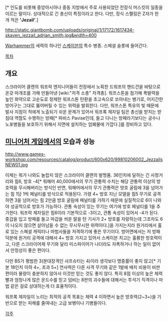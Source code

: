 {{{+1 '''Warplock Jezzail''' }}}[* 인도를 비롯해 중앙아시아나 중동 지방에서 주로 사용되었던 전장식 머스킷의 일종을 이르는 말이다. 상대적으로 긴 총신이 특징이라고 한다. 다만, 정식 스펠링은 Z자가 한 개 적은 ''' 'Jezail' '''.]

http://static.giantbomb.com/uploads/original/1/17172/1617434-skaven_jezzail_adrian_smith.jpg&width=400

[[Warhammer]]의 세력의 하나인 [[스케이븐]]의 특수 병종. 스페셜 슬롯에 들어간다.

[[목차]]

== 개요 ==
스크라이어 클랜의 워프락 엔지니어들이 전장에서 노획한 드워프의 핸드건을 바탕으로 온갖 마개조를 가해 만들어낸 [wiki:"저격 소총" 저격총]. 워프스톤을 첨가해 폭발력을 높인 화약으로 고순도로 정제한 워프스톤 탄환을 초고속으로 쏘아내는 병기로, 어지간한 방어구는 그대로 뚫어버릴 수 있는 위력을 발휘한다. 다만, 워프스톤 특유의 빛 때문에 발사 지점이 적에게 노출되기 쉬운 문제가 있어서 워프록 제자일 팀은 총신을 받치는 받침대 역할도 수행하는 방패[* 파비스 Pavise인데, 들고 다니는 방패라기보다는 궁수나 노포병들을 보호하기 위해서 지면에 설치하는 엄폐물에 가깝다.]를 장비하고 있다.

== [[미니어처 게임]]에서의 모습과 성능 ==
http://www.games-workshop.com/resources/catalog/product/600x620/99810206002_JezzailsNEW01.jpg

이제는 뭐가 나와도 놀랍지 않은 스크라이어 클랜의 발명품. 
36인치에 달하는 긴 사정거리와 힘6, 방호 -4[* 워해머 40,000에서의 무기 관통력 수치는 해당 관통력 이상의 방호력을 무시해버리는 방식인 반면, 워해머에서의 무기 관통력은 방호 굴림에 3을 넘어가는 힘 1당 1씩 페널티를 방식으로 적용된다. 가령 4+ 방호 지닌 모델을 힘5 무기로 공격하면 3을 넘어서는 힘 2만큼 방호 굴림에 페널티를 가하기 때문에 실질적으로 6이 나와야 성공적으로 방호가 가능하다. 관통 속성이 있는 무기는 여기에 방호 페널티를 1을 추가한다. 워프락 제자일은 힘6이라 기본적으로 -3이고, 관통 속성이 있어서 -4가 된다. 중갑을 입고 방패를 들고 마갑을 씌운 말을 탄 기사가 2+ 방호를 자랑하는데 그조차도 6이 나오지 않으면 살아남을 수 없는 무시무시한 위력이다.]을 가지는지라 원거리에서 홀로 있는 스페셜 캐릭터나 마법사들을 저격하기에 좋은 무기이다. 
방어면에서는 저 방패 덕분에 원거리 공격에 대해서 4+ 방호 가지고 있어서 스케이븐 치고는 훌륭한 방호력이고, 다른 스크라이어제 무기와 달리 미스파이어가 나더라도 자폭하거나 하는 일이 없어서 안정성이 좋은 편이다. 

다만 BS가 평범한 3(분대장격인 샤프슈터는 4)이라 생각보다 명중률이 좋지 않고[* 기본 18인치 이하 4+, 초과 5+] 연사력은 다른 사격 무기와 같은 1발에 배치 비용이 비싼 편이라 물량이 충분하지 않아서 이것만 믿는 것도 좋지 않다. 특히 8점 이상의 높은 체력빨과 엄청나게 많은 운드수를 믿고 덤비는 8판의 괴수들에 대해서는 투석기 직격이나 마법 같은 걸로 상대하는게 더 효율적이다. 

워프록 제자일이 노리는 최적의 공격 목표는 체력 4 이하면서 높은 방호력(2~3+)을 기반으로 받는 피해를 줄여내는 고급 보병이나 기병들이다.

[[각주]]
